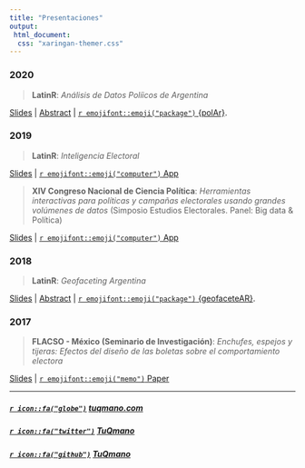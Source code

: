 ```yaml
---
title: "Presentaciones"
output: 
 html_document:
  css: "xaringan-themer.css"
---
```


### 2020

> **LatinR**: *Análisis de Datos Políicos de Argentina* 

[Slides](https://www.tuqmano.com/slides/polar_slides.html) | [Abstract](https://www.tuqmano.com/slides/polar_slides.html) | [`r emojifont::emoji("package")` {polAr}](https://electorarg.github.io/polAr/).


### 2019

> **LatinR**: *Inteligencia Electoral* 

[Slides](https://docs.google.com/presentation/d/1e78jzqMum2vjT-vQTrhoWJrroPLi8EgMPBXjoKJ7acA/edit#slide=id.p) | [`r emojifont::emoji("computer")` App](http://inteligenciaelectoral.mentacomunicacion.com.ar/)

> **XIV Congreso Nacional de Ciencia Política**: *Herramientas interactivas para políticas y campañas electorales usando grandes volúmenes de datos* (Simposio Estudios Electorales. Panel: Big data & Política) 

[Slides](https://www.researchgate.net/publication/334573215) | [`r emojifont::emoji("computer")` App](http://socioeconomico.mentacomunicacion.com.ar/)


### 2018

> **LatinR**: *Geofaceting Argentina* 

[Slides](https://www.researchgate.net/publication/327382101_Geofaceting_Argentina_LatinR_2018) | [Abstract](https://github.com/TuQmano/geofacet_ARG/blob/master/.LatinR/Geofaceting_Argentina_RuizNicolini.pdf) | [`r emojifont::emoji("package")` {geofaceteAR}](https://electorarg.github.io/geofaceteAR/).


### 2017

> **FLACSO - México (Seminario de Investigación)**: *Enchufes, espejos y tijeras: Efectos del diseño de las boletas sobre el comportamiento electora* 

[Slides](https://www.researchgate.net/publication/322642019) | [`r emojifont::emoji("memo")` Paper](https://www.researchgate.net/publication/322663247)



---


##### [`r icon::fa("globe")`](https://www.tuqmano.com/) [tuqmano.com](https://www.tuqmano.com/) 
##### [`r icon::fa("twitter")`](https://twitter.com/TuQmano)  [TuQmano](https://twitter.com/TuQmano) 
##### [`r icon::fa("github")`](https://github.com/tuqmano) [TuQmano](https://github.com/tuqmano)
